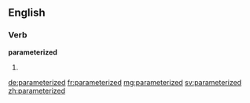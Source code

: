 ==English==

===Verb===
'''parameterized'''

# {{en-past of|parameterize}}

[[de:parameterized]]
[[fr:parameterized]]
[[mg:parameterized]]
[[sv:parameterized]]
[[zh:parameterized]]